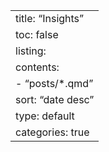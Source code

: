 ---
title: "Insights"
toc: false
listing: 
  contents: 
    - "posts/*.qmd"
  sort: "date desc"
  type: default
  categories: true
---